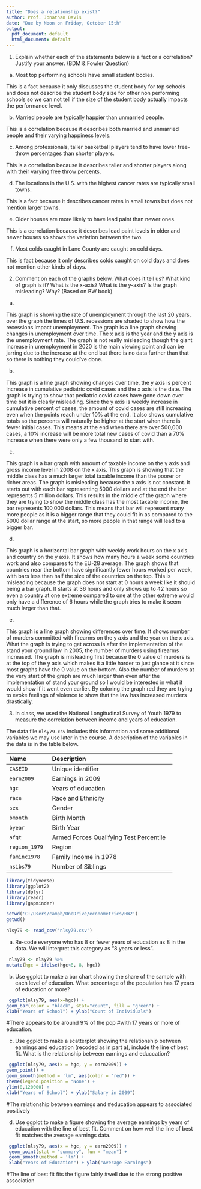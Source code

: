 ```yaml
---
title: "Does a relationship exist?"
author: Prof. Jonathan Davis
date: "Due by Noon on Friday, October 15th"
output:
  pdf_document: default
  html_document: default
---
```



1. Explain whether each of the statements below is a fact or a correlation? Justify your answer. (BDM & Fowler Question)

a.  Most top performing schools have small student bodies.

This is a fact because it only discusses the student body for top schools and does not describe the student body size for other non performing schools so we can not tell if the size of the student body actually impacts the performance level.

b.  Married people are typically happier than unmarried people.

This is a correlation because it describes both married and unmarried people and their varying happiness levels.

c. Among professionals, taller basketball players tend to have lower free-throw percentages than shorter players.

This is a correlation because it describes taller and shorter players along with their varying free throw percents.

d. The locations in the U.S. with the highest cancer rates are typically small towns.

This is a fact because it describes cancer rates in small towns but does not mention larger towns.

e. Older houses are more likely to have lead paint than newer ones.

This is a correlation because it describes lead paint levels in older and newer houses so shows the variation between the two.

f.  Most colds caught in Lane County are caught on cold days.

This is fact because it only describes colds caught on cold days and does not mention other kinds of days.

2. Comment on each of the graphs below. What does it tell us? What kind of graph is it? What is the x-axis? What is the y-axis? Is the graph misleading? Why? (Based on BW book)

a. 

This graph is showing the rate of unemployment through the last 20 years, over the graph the times of U.S. recessions are shaded to show how the recessions impact unemployment. The graph is a line graph showing changes in unemployment over time. The x axis is the year and the y axis is the unemployment rate. The graph is not really misleading though the giant increase in unemployment in 2020 is the main viewing point and can be jarring due to the increase at the end but there is no data further than that so there is nothing they could've done. 

b. 



This graph is a line graph showing changes over time, the y axis is percent increase in cumulative pediatric covid cases and the x axis is the date. The graph is trying to show that pediatric covid cases have gone down over time but it is clearly misleading. Since the y axis is weekly increase in cumulative percent of cases, the amount of covid cases are still increasing even when the points reach under 10% at the end. It also shows cumulative totals so the percents will naturally be higher at the start when there is fewer initial cases. This means at the end when there are over 500,000 cases, a 10% increase will be more total new cases of covid than a 70% increase when there were only a few thousand to start with.

c.

This graph is a bar graph with amount of taxable income on the y axis and gross income level in 2008 on the x axis. This graph is showing that the middle class has a much larger total taxable income than the poorer or richer areas. The graph is misleading because the x axis is not constant. It starts out with each bar representing 5000 dollars and at the end the bar represents 5 million dollars. This results in the middle of the graph where they are trying to show the middle class has the most taxable income, the bar represents 100,000 dollars. This means that bar will represent many more people as it is a bigger range that they could fit in as compared to the 5000 dollar range at the start, so more people in that range will lead to a bigger bar.

d.



This graph is a horizontal bar graph with weekly work hours on the x axis and country on the y axis. It shows how many hours a week some countries work and also compares to the EU-28 average. The graph shows that countries near the bottom have significantly fewer hours worked per week, with bars less than half the size of the countries on the top. This is misleading because the graph does not start at 0 hours a week like it should being a bar graph. It starts at 36 hours and only shows up to 42 hours so even a country at one extreme compared to one at the other extreme would only have a difference of 6 hours while the graph tries to make it seem much larger than that.

e.


This graph is a line graph showing differences over time. It shows number of murders committed with firearms on the y axis and the year on the x axis. What the graph is trying to get across is after the implementation of the stand your ground law in 2005, the number of murders using firearms increased. The graph is misleading first because the 0 value of murders is at the top of the y axis which makes it a little harder to just glance at it since most graphs have the 0 value on the bottom. Also the number of murders at the very start of the graph are much larger than even after the implementation of stand your ground so I would be interested in what it would show if it went even earlier. By coloring the graph red they are trying to evoke feelings of violence to show that the law has increased murders drastically.


3. In class, we used the National Longitudinal Survey of Youth 1979 to measure the correlation between income and years of education.

The data file `nlsy79.csv` includes this information and some additional variables we may use later in the course. A description of the variables in the data is in the table below.

--------------------------------------------------------------------------------
 Name                 Description
 -------------------- ----------------------------------------------------------
 `CASEID`               Unique identifier

 `earn2009`               Earnings in 2009

 `hgc`                 Years of education

 `race`                Race and Ethnicity

 `sex`                Gender

 `bmonth`              Birth Month

 `byear`               Birth Year

 `afqt`               Armed Forces Qualifying Test Percentile

 `region_1979`               Region

 `faminc1978`              Family Income in 1978

 `nsibs79`               Number of Siblings



 --------------------------------------------------------------------------------
```r
library(tidyverse)
library(ggplot2)
library(dplyr)
library(readr)
library(gapminder)

setwd('C:/Users/campb/OneDrive/econometrics/HW2')
getwd()

nlsy79 <- read_csv('nlsy79.csv')
```

 a. Re-code everyone who has 8 or fewer years of education as 8 in the data. We will interpret this category as "8 years or less".
 
```r
 nlsy79 <- nlsy79 %>%
mutate(hgc = ifelse(hgc<8, 8, hgc))

```

 b. Use ggplot to make a bar chart showing the share of the sample with each level of education. What percentage of the population has 17 years of education or more?
 
```r
 ggplot(nlsy79, aes(x=hgc)) +
geom_bar(color = "black", stat="count", fill = "green") +
xlab("Years of School") + ylab("Count of Individuals")

```
#There appears to be around 9% of the pop
#with 17 years or more of education.


 c. Use ggplot to make a scatterplot showing the relationship between earnings and education (recoded as in part a), include the line of best fit. What is the relationship between earnings and educcation?
 
```r
 ggplot(nlsy79, aes(x = hgc, y = earn2009)) +
geom_point() +
geom_smooth(method = 'lm', aes(color = "red")) +
theme(legend.position = "None") +
ylim(0,120000) +
xlab("Years of School") + ylab("Salary in 2009") 
```

#The relationship between earnings and 
#education appears to associated positively
 

 d. Use ggplot to make a figure showing the average earnings by years of education with the line of best fit. Comment on how well the line of best fit matches the average earnings data.
```r
 ggplot(nlsy79, aes(x = hgc, y = earn2009)) +
 geom_point(stat = "summary", fun = "mean") +
 geom_smooth(method = 'lm') +
 xlab("Years of Education") + ylab("Average Earnings")

```
#The line of best fit fits the figure fairly
#well due to the strong positive association
